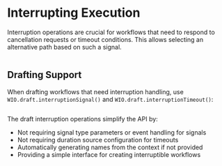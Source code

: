 
# Interrupting Execution

Interruption operations are crucial for workflows that need to respond to cancellation requests or timeout conditions.
This allows selecting an alternative path based on such a signal.

```scala file=./main/scala/workflows4s/example/docs/InterruptionExample.scala start=start_signal end=end_signal
```

<OperationOutputs name="interruption-signal"/>

## Drafting Support

When drafting workflows that need interruption handling, use `WIO.draft.interruptionSignal()` and `WIO.draft.interruptionTimeout()`:

```scala file=./main/scala/workflows4s/example/docs/DraftInterruptionExample.scala start=start_draft end=end_draft
```

<OperationOutputs name="draft-interruption"/>

The draft interruption operations simplify the API by:
- Not requiring signal type parameters or event handling for signals
- Not requiring duration source configuration for timeouts  
- Automatically generating names from the context if not provided
- Providing a simple interface for creating interruptible workflows

